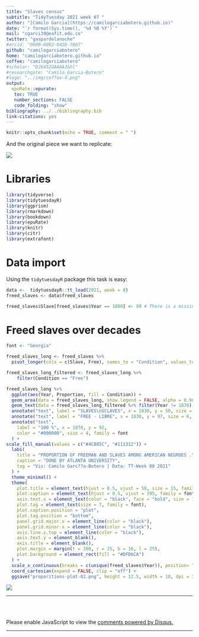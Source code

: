 ```yaml
---
title: "Slaves census"
subtitle: "TidyTuesday 2021 week 07 "
author: "[Camilo Garcia](https://camilogarciabotero.github.io)"
date: "`r format(Sys.time(), '%d %B %Y')`"
mail: "cgarci39@eafit.edu.co"
twitter: "gaspardelanoche"
#orcid: "0000-0002-0426-7007"
github: "camilogarciabotero"
home: "camilogarciabotero.github.io"
coffee: "camilogarciabotero"
#scholar: "OJ6452UAAAAJ&hl"
#researchgate: "Camilo_Garcia-Botero"
#logo: "../img/coffee-4.png"
output:
  epuRate::epurate:
   toc: TRUE
   number_sections: FALSE
   code_folding: "show"
bibliography: ../../bibliography.bib
link-citations: yes
---
```


```r
knitr::opts_chunk$set(echo = TRUE, comment = " ")
```


And the original piece we want to replicate:

![](original-proportion.jpg)

# Libraries

```r
library(tidyverse) 
library(tidytuesdayR)
library(ggprism)
library(rmarkdown)
library(bookdown)
library(epuRate)
library(knitr)
library(citr)
library(extrafont)
```


# Data import

Using the `tidytuesdayR` package this task is easy:

```r
data <-  tidytuesdayR::tt_load(2021, week = 8)
freed_slaves <- data$freed_slaves

freed_slaves$Slave[freed_slaves$Year == 1800] <- 89 # There is a missing value in data
```

# Freed slaves over decades

```r
font <- "Georgia"

freed_slaves_long <- freed_slaves %>%
  pivot_longer(cols = c(Slave, Free), names_to = "Condition", values_to = "Proportion")

freed_slaves_long_filtered <- freed_slaves_long %>% 
    filter(Condition == "Free")

freed_slaves_long %>%
  ggplot(aes(Year, Proportion, fill = Condition)) +
  geom_area(data = freed_slaves_long, show.legend = FALSE, alpha = 0.98) +
  geom_text(data = freed_slaves_long_filtered %>% filter(Year != 1870), aes(label = paste0(Proportion, "%"), y = 102-Proportion), family = font) +
  annotate("text", label = "SLAVES\nSCLAVES", x = 1830, y = 50, size = 8, colour = "#D3CABA", family = font) +
  annotate("text", label = "FREE - LIBRE", x = 1830, y = 97, size = 6, colour = "#000000", family = font) +
  annotate("text",
    label = "100 %", x = 1870, y = 92,
    color = "#000000", size = 4, family = font
  ) +
scale_fill_manual(values = c("#4C885C", "#111312")) +
  labs(
    title = "PROPORTION OF FREEMAN AND SLAVES AMONG AMERICAN NEGROES .\n\n\nPROPORTION DES N??GRES LIBRES ET DES SCLAVES EN AM??RIQUE .",
    caption = "DONE BY ATLANTA UNIVERSITY",
    tag = "Vis: Camilo Garc??a-Botero | Data: TT-Week 08 2021"
  ) +
  theme_minimal() +
  theme(
    plot.title = element_text(hjust = 0.5, vjust = 50, size = 15, family = font),
    plot.caption = element_text(hjust = 0.5, vjust = 395, family = font),
    axis.text.x = element_text(color = "black", face = "bold", size = 14, family = font),
    plot.tag = element_text(size = 7, family = font),
    plot.caption.position = "plot",
    plot.tag.position = "bottom",
    panel.grid.major.x = element_line(color = "black"),
    panel.grid.minor.x = element_line(color = "black"),
    axis.line.x.top = element_line(color = "black"),
    axis.text.y = element_blank(),
    axis.title = element_blank(),
    plot.margin = margin(t = 200, r = 25, b = 10, l = 25),
    plot.background = element_rect(fill = "#DFD6CA")
  ) +
  scale_x_continuous(breaks = c(unique(freed_slaves$Year)), position= "top") +
  coord_cartesian(expand = FALSE, clip = "off") +
  ggsave("proporitions-plot-02.png", height = 12.5, width = 10, dpi = 300)


```

![](proporitions-plot-02.png)




------------------------------------------------------------------------

<br><br>

::: {#disqus_thread}
:::

```{=html}
<script>

/**
*  RECOMMENDED CONFIGURATION VARIABLES: EDIT AND UNCOMMENT THE SECTION BELOW TO INSERT DYNAMIC VALUES FROM YOUR PLATFORM OR CMS.
*  LEARN WHY DEFINING THESE VARIABLES IS IMPORTANT: https://disqus.com/admin/universalcode/#configuration-variables*/
/*
var disqus_config = function () {
this.page.url = PAGE_URL;  // Replace PAGE_URL with your page's canonical URL variable
this.page.identifier = PAGE_IDENTIFIER; // Replace PAGE_IDENTIFIER with your page's unique identifier variable
};
*/
(function() { // DON'T EDIT BELOW THIS LINE
var d = document, s = d.createElement('script');
s.src = 'https://camilogarciabotero-github-io.disqus.com/embed.js';
s.setAttribute('data-timestamp', +new Date());
(d.head || d.body).appendChild(s);
})();
</script>
```
<noscript>

Please enable JavaScript to view the <a href="https://disqus.com/?ref_noscript">comments powered by Disqus.</a>

</noscript>

------------------------------------------------------------------------
